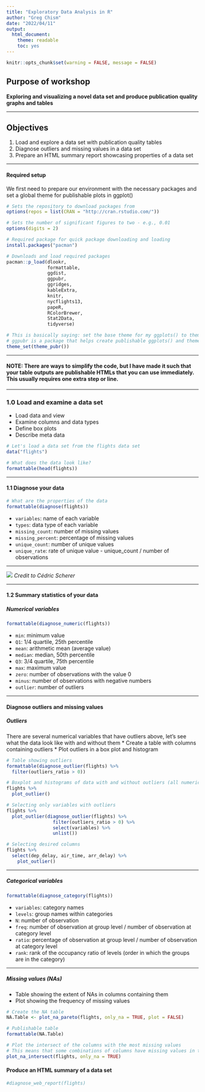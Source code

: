 ```yaml
---
title: "Exploratory Data Analysis in R"
author: "Greg Chism"
date: "2022/04/11"
output: 
  html_document: 
    theme: readable
    toc: yes
---
```


```r
knitr::opts_chunk$set(warning = FALSE, message = FALSE) 
```

## Purpose of workshop
__Exploring and visualizing a novel data set and produce publication quality graphs and tables__ 

***

## Objectives
1. Load and explore a data set with publication quality tables
2. Diagnose outliers and missing values in a data set
3. Prepare an HTML summary report showcasing properties of a data set

***

#### Required setup 
We first need to prepare our environment with the necessary packages and set a global theme for publishable plots in ggplot()
```r
# Sets the repository to download packages from
options(repos = list(CRAN = "http://cran.rstudio.com/"))

# Sets the number of significant figures to two - e.g., 0.01
options(digits = 2)

# Required package for quick package downloading and loading 
install.packages("pacman")

# Downloads and load required packages
pacman::p_load(dlookr,
               formattable,
               ggdist,
               ggpubr,
               ggridges,
               kableExtra,
               knitr,
               nycflights13,
               papeR,
               RColorBrewer,
               Stat2Data,
               tidyverse)

# This is basically saying: set the base theme for my ggplots() to theme_pubr()
# ggpubr is a package that helps create publishable ggplots() and theme_pubr() cuts a lot of steps in customizing a ggplot()
theme_set(theme_pubr())
```

***

#### NOTE: There are ways to simplify the code, but I have made it such that your table outputs are publishable HTMLs that you can use immediately. This usually requires one extra step or line. 

***

### 1.0 Load and examine a data set
* Load data and view
* Examine columns and data types
* Define box plots
* Describe meta data
```r
# Let's load a data set from the flights data set
data("flights")

# What does the data look like?
formattable(head(flights))
```

***

#### 1.1 Diagnose your data
```r
# What are the properties of the data
formattable(diagnose(flights))
```
* `variables`: name of each variable
* `types`: data type of each variable
* `missing_count`: number of missing values 
* `missing_percent`: percentage of missing values 
* `unique_count`: number of unique values
* `unique_rate`: rate of unique value - unique_count / number of observations

***

![](https://d33wubrfki0l68.cloudfront.net/6a759d8217be119e3409d1eb8e6cd78913bcc86f/c1995/img/evol-ggplot/boxplot.png) 
_Credit to Cédric Scherer_

***

#### 1.2 Summary statistics of your data
##### Numerical variables
```r
formattable(diagnose_numeric(flights))
```
* `min`: minimum value
* `Q1`: 1/4 quartile, 25th percentile
* `mean`: arithmetic mean (average value)
* `median`: median, 50th percentile
* `Q3`: 3/4 quartile, 75th percentile
* `max`: maximum value
* `zero`: number of observations with the value 0
* `minus`: number of observations with negative numbers
* `outlier`: number of outliers

***
#### Diagnose outliers and missing values 
##### Outliers
There are several numerical variables that have outliers above, let's see what the data look like with and without them
* Create a table with columns containing outliers
* Plot outliers in a box plot and histogram
```r
# Table showing outliers
formattable(diagnose_outlier(flights) %>%
  filter(outliers_ratio > 0))

# Boxplot and histograms of data with and without outliers (all numerical variables)
flights %>%           
  plot_outlier()

# Selecting only variables with outliers 
flights %>%
  plot_outlier(diagnose_outlier(flights) %>% 
                 filter(outliers_ratio > 0) %>% 
                 select(variables) %>% 
                 unlist())

# Selecting desired columns 
flights %>% 
  select(dep_delay, air_time, arr_delay) %>%
    plot_outlier()

```

***

##### Categorical variables
```r
formattable(diagnose_category(flights))
```
* `variables`: category names
* `levels`: group names within categories
* `N`: number of observation
* `freq`: number of observation at group level / number of observation at category level
* `ratio`: percentage of observation at group level / number of observation at category level
* `rank`: rank of the occupancy ratio of levels (order in which the groups are in the category)

*** 

##### Missing values (NAs)
* Table showing the extent of NAs in columns containing them
* Plot showing the frequency of missing values
```r
# Create the NA table
NA.Table <- plot_na_pareto(flights, only_na = TRUE, plot = FALSE) 

# Publishable table
formattable(NA.Table)

# Plot the intersect of the columns with the most missing values
# This means that some combinations of columns have missing values in the same row
plot_na_intersect(flights, only_na = TRUE) 
```

#### Produce an HTML summary of a data set
```r
#diagnose_web_report(flights)
```